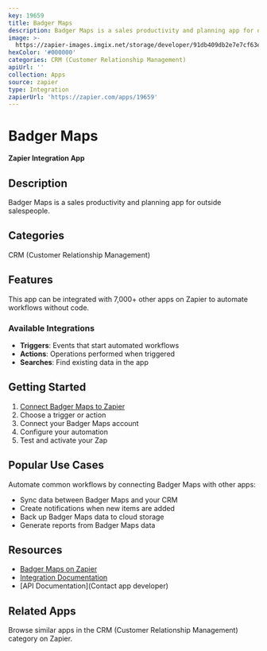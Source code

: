 ```yaml
---
key: 19659
title: Badger Maps
description: Badger Maps is a sales productivity and planning app for outside salespeople.
image: >-
  https://zapier-images.imgix.net/storage/developer/91db409db2e7e7cf63e98eee10fd6fa5.png?auto=format%2Ccompress&ixlib=python-3.0.0&q=50
hexColor: '#000000'
categories: CRM (Customer Relationship Management)
apiUrl: ''
collection: Apps
source: zapier
type: Integration
zapierUrl: 'https://zapier.com/apps/19659'
---
```

# Badger Maps

**Zapier Integration App**

## Description

Badger Maps is a sales productivity and planning app for outside salespeople.

## Categories

CRM (Customer Relationship Management)

## Features

This app can be integrated with 7,000+ other apps on Zapier to automate workflows without code.

### Available Integrations

- **Triggers**: Events that start automated workflows
- **Actions**: Operations performed when triggered
- **Searches**: Find existing data in the app

## Getting Started

1. [Connect Badger Maps to Zapier](https://zapier.com/apps/19659)
2. Choose a trigger or action
3. Connect your Badger Maps account
4. Configure your automation
5. Test and activate your Zap

## Popular Use Cases

Automate common workflows by connecting Badger Maps with other apps:

- Sync data between Badger Maps and your CRM
- Create notifications when new items are added
- Back up Badger Maps data to cloud storage
- Generate reports from Badger Maps data

## Resources

- [Badger Maps on Zapier](https://zapier.com/apps/19659)
- [Integration Documentation](https://zapier.com/apps/19659/integrations)
- [API Documentation](Contact app developer)

## Related Apps

Browse similar apps in the CRM (Customer Relationship Management) category on Zapier.
